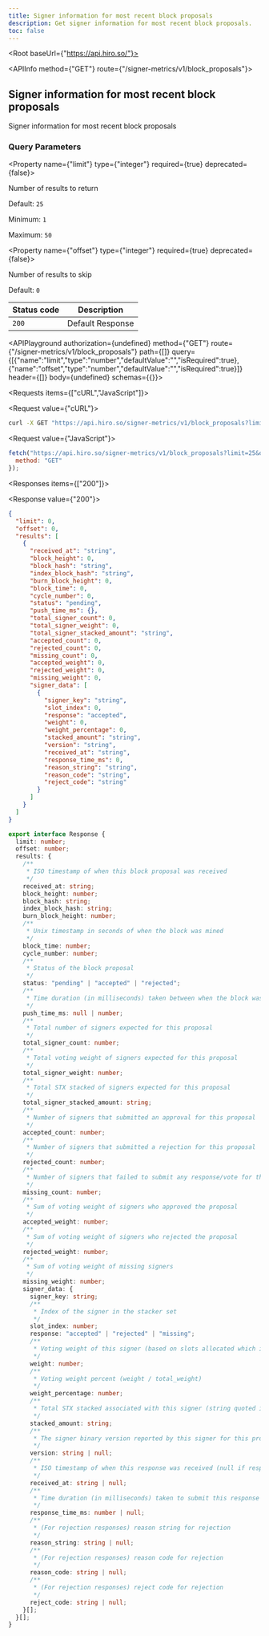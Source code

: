 ```yaml
---
title: Signer information for most recent block proposals
description: Get signer information for most recent block proposals.
toc: false
---
```



<Root baseUrl={"https://api.hiro.so/"}>

<API>

<APIInfo method={"GET"} route={"/signer-metrics/v1/block_proposals"}>

## Signer information for most recent block proposals

Signer information for most recent block proposals

### Query Parameters

<Property name={"limit"} type={"integer"} required={true} deprecated={false}>

Number of results to return

<span>Default: `25`</span>

<span>Minimum: `1`</span>

<span>Maximum: `50`</span>

</Property>

<Property name={"offset"} type={"integer"} required={true} deprecated={false}>

Number of results to skip

<span>Default: `0`</span>

</Property>

| Status code | Description |
| ----------- | ----------- |
| `200` | Default Response |

<APIPlayground authorization={undefined} method={"GET"} route={"/signer-metrics/v1/block_proposals"} path={[]} query={[{"name":"limit","type":"number","defaultValue":"","isRequired":true},{"name":"offset","type":"number","defaultValue":"","isRequired":true}]} header={[]} body={undefined} schemas={{}}>

</APIPlayground>

</APIInfo>

<APIExample>

<Requests items={["cURL","JavaScript"]}>

<Request value={"cURL"}>

```bash
curl -X GET "https://api.hiro.so/signer-metrics/v1/block_proposals?limit=25&offset=0"
```

</Request>

<Request value={"JavaScript"}>

```js
fetch("https://api.hiro.so/signer-metrics/v1/block_proposals?limit=25&offset=0", {
  method: "GET"
});
```

</Request>

</Requests>

<Responses items={["200"]}>

<Response value={"200"}>

<ResponseTypes>

<ExampleResponse>

```json
{
  "limit": 0,
  "offset": 0,
  "results": [
    {
      "received_at": "string",
      "block_height": 0,
      "block_hash": "string",
      "index_block_hash": "string",
      "burn_block_height": 0,
      "block_time": 0,
      "cycle_number": 0,
      "status": "pending",
      "push_time_ms": {},
      "total_signer_count": 0,
      "total_signer_weight": 0,
      "total_signer_stacked_amount": "string",
      "accepted_count": 0,
      "rejected_count": 0,
      "missing_count": 0,
      "accepted_weight": 0,
      "rejected_weight": 0,
      "missing_weight": 0,
      "signer_data": [
        {
          "signer_key": "string",
          "slot_index": 0,
          "response": "accepted",
          "weight": 0,
          "weight_percentage": 0,
          "stacked_amount": "string",
          "version": "string",
          "received_at": "string",
          "response_time_ms": 0,
          "reason_string": "string",
          "reason_code": "string",
          "reject_code": "string"
        }
      ]
    }
  ]
}
```

</ExampleResponse>

<TypeScriptResponse>

```ts
export interface Response {
  limit: number;
  offset: number;
  results: {
    /**
     * ISO timestamp of when this block proposal was received
     */
    received_at: string;
    block_height: number;
    block_hash: string;
    index_block_hash: string;
    burn_block_height: number;
    /**
     * Unix timestamp in seconds of when the block was mined
     */
    block_time: number;
    cycle_number: number;
    /**
     * Status of the block proposal
     */
    status: "pending" | "accepted" | "rejected";
    /**
     * Time duration (in milliseconds) taken between when the block was proposed and when it was pushed
     */
    push_time_ms: null | number;
    /**
     * Total number of signers expected for this proposal
     */
    total_signer_count: number;
    /**
     * Total voting weight of signers expected for this proposal
     */
    total_signer_weight: number;
    /**
     * Total STX stacked of signers expected for this proposal
     */
    total_signer_stacked_amount: string;
    /**
     * Number of signers that submitted an approval for this proposal
     */
    accepted_count: number;
    /**
     * Number of signers that submitted a rejection for this proposal
     */
    rejected_count: number;
    /**
     * Number of signers that failed to submit any response/vote for this proposal
     */
    missing_count: number;
    /**
     * Sum of voting weight of signers who approved the proposal
     */
    accepted_weight: number;
    /**
     * Sum of voting weight of signers who rejected the proposal
     */
    rejected_weight: number;
    /**
     * Sum of voting weight of missing signers
     */
    missing_weight: number;
    signer_data: {
      signer_key: string;
      /**
       * Index of the signer in the stacker set
       */
      slot_index: number;
      response: "accepted" | "rejected" | "missing";
      /**
       * Voting weight of this signer (based on slots allocated which is proportional to stacked amount)
       */
      weight: number;
      /**
       * Voting weight percent (weight / total_weight)
       */
      weight_percentage: number;
      /**
       * Total STX stacked associated with this signer (string quoted integer)
       */
      stacked_amount: string;
      /**
       * The signer binary version reported by this signer for this proposal response (null if response missing)
       */
      version: string | null;
      /**
       * ISO timestamp of when this response was received (null if response missing
       */
      received_at: string | null;
      /**
       * Time duration (in milliseconds) taken to submit this response (tracked best effort, null if response missing)
       */
      response_time_ms: number | null;
      /**
       * (For rejection responses) reason string for rejection
       */
      reason_string: string | null;
      /**
       * (For rejection responses) reason code for rejection
       */
      reason_code: string | null;
      /**
       * (For rejection responses) reject code for rejection
       */
      reject_code: string | null;
    }[];
  }[];
}
```

</TypeScriptResponse>

</ResponseTypes>

</Response>

</Responses>

</APIExample>

</API>

</Root>
